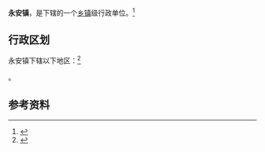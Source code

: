 {{中国乡级行政区|14/02/25/100/000}}

'''永安镇'''，是{{PRC admin/fullname|14/02/25/100/000|3}}下辖的一个[[乡镇|乡镇]]级行政单位。<ref>{{PRC admin/ref sgc|{{PRC admin/parent|14/02/25/100/000}}}}</ref>

== 行政区划 ==

永安镇下辖以下地区：<ref>{{PRC admin/ref sgc|14/02/25/100/000}}</ref>

{{PRC admin/children|14/02/25/100/000}}。

== 参考资料 ==

{{reflist}}

{{行政区划小作品}}
{{PRC admin/navcat|14/02/25/100/000}}